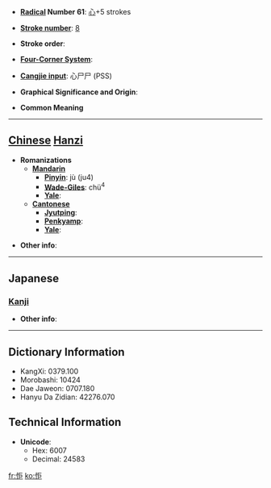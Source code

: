 * '''[[Wiktionary:Chinese radical index| Radical]] Number 61''': [[Wiktionary:Chinese radical index 心|心]]+5 strokes

* '''[[Wiktionary:Chinese total strokes index|Stroke number]]''': [[Wiktionary:Chinese total strokes index 8|8]]

* '''Stroke order''': 

* '''[[Wiktionary:Chinese four corner index|Four-Corner System]]''': 

* '''[[Wiktionary:Chinese Cangjie index|Cangjie input]]''': 心尸尸 (PSS)

* '''Graphical Significance and Origin''': 

* '''Common Meaning'''

----

== [[Chinese]] [[Hanzi]] ==

* '''Romanizations'''
** '''[[Mandarin]]'''
*** '''[[Pinyin]]''': jù (ju4)
*** '''[[Wade-Giles]]''': chü<sup>4</sup>
*** '''[[Yale]]''': 
** '''[[Cantonese]]'''
*** '''[[Jyutping]]''':
*** '''[[Penkyamp]]''': 
*** '''[[Yale]]''': 

* '''Other info''': 

----

==Japanese==
===[[Kanji]]===
{{kanji|on readings=[[きょ]] (kyo), [[ご]] (go), [[きょう]] (kyō)
|kun readings=[[あなどる]] (anadoru)
}}

* '''Other info''':  

----

== Dictionary Information ==

* KangXi: 0379.100
* Morobashi: 10424
* Dae Jaweon: 0707.180
* Hanyu Da Zidian: 42276.070

== Technical Information ==

* '''Unicode''':
** Hex: 6007
** Decimal: 24583

[[fr:怇]]
[[ko:怇]]